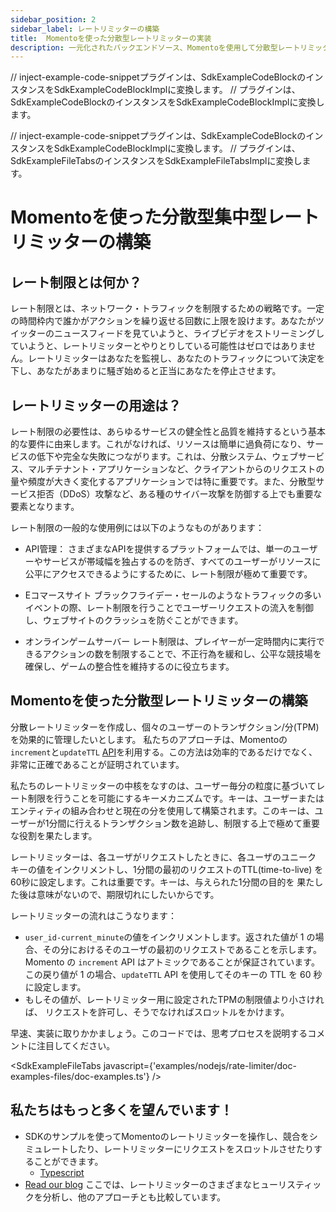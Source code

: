 ---
sidebar_position: 2
sidebar_label: レートリミッターの構築
title:  Momentoを使った分散型レートリミッターの実装
description: 一元化されたバックエンドソース、Momentoを使用して分散型レートリミッターを実装する方法をご紹介します。
---

// inject-example-code-snippetプラグインは、SdkExampleCodeBlockのインスタンスをSdkExampleCodeBlockImplに変換します。
// プラグインは、SdkExampleCodeBlockのインスタンスをSdkExampleCodeBlockImplに変換します。

// inject-example-code-snippetプラグインは、SdkExampleCodeBlockのインスタンスをSdkExampleCodeBlockImplに変換します。
// プラグインは、SdkExampleFileTabsのインスタンスをSdkExampleFileTabsImplに変換します。

# Momentoを使った分散型集中型レートリミッターの構築

## レート制限とは何か？

レート制限とは、ネットワーク・トラフィックを制限するための戦略です。一定の時間枠内で誰かがアクションを繰り返せる回数に上限を設けます。あなたがツイッターのニュースフィードを見ていようと、ライブビデオをストリーミングしていようと、レートリミッターとやりとりしている可能性はゼロではありません。レートリミッターはあなたを監視し、あなたのトラフィックについて決定を下し、あなたがあまりに騒ぎ始めると正当にあなたを停止させます。

## レートリミッターの用途は？

レート制限の必要性は、あらゆるサービスの健全性と品質を維持するという基本的な要件に由来します。これがなければ、リソースは簡単に過負荷になり、サービスの低下や完全な失敗につながります。これは、分散システム、ウェブサービス、マルチテナント・アプリケーションなど、クライアントからのリクエストの量や頻度が大きく変化するアプリケーションでは特に重要です。また、分散型サービス拒否（DDoS）攻撃など、ある種のサイバー攻撃を防御する上でも重要な要素となります。

レート制限の一般的な使用例には以下のようなものがあります：

- API管理： さまざまなAPIを提供するプラットフォームでは、単一のユーザーやサービスが帯域幅を独占するのを防ぎ、すべてのユーザーがリソースに公平にアクセスできるようにするために、レート制限が極めて重要です。

- Eコマースサイト ブラックフライデー・セールのようなトラフィックの多いイベントの際、レート制限を行うことでユーザーリクエストの流入を制御し、ウェブサイトのクラッシュを防ぐことができます。

- オンラインゲームサーバー レート制限は、プレイヤーが一定時間内に実行できるアクションの数を制限することで、不正行為を緩和し、公平な競技場を確保し、ゲームの整合性を維持するのに役立ちます。

## Momentoを使った分散型レートリミッターの構築

分散レートリミッターを作成し、個々のユーザーのトランザクション/分(TPM)を効果的に管理したいとします。
私たちのアプローチは、Momentoの`increment`と`updateTTL` [API](./../develop/api-reference)を利用する。この方法は効率的であるだけでなく、非常に正確であることが証明されています。

私たちのレートリミッターの中核をなすのは、ユーザー毎分の粒度に基づいてレート制限を行うことを可能にするキーメカニズムです。キーは、ユーザーまたはエンティティの組み合わせと現在の分を使用して構築されます。このキーは、ユーザーが1分間に行えるトランザクション数を追跡し、制限する上で極めて重要な役割を果たします。

レートリミッターは、各ユーザがリクエストしたときに、各ユーザのユニーク キーの値をインクリメントし、1分間の最初のリクエストのTTL(time-to-live) を60秒に設定します。これは重要です。キーは、与えられた1分間の目的を 果たした後は意味がないので、期限切れにしたいからです。

レートリミッターの流れはこうなります：

- `user_id-current_minute`の値をインクリメントします。返された値が 1 の場合、その分におけるそのユーザの最初のリクエストであることを示します。Momento の `increment` API はアトミックであることが保証されています。この戻り値が 1 の場合、`updateTTL` API を使用してそのキーの TTL を 60 秒に設定します。
- もしその値が、レートリミッター用に設定されたTPMの制限値より小さければ、 リクエストを許可し、そうでなければスロットルをかけます。

早速、実装に取りかかましょう。このコードでは、思考プロセスを説明するコメントに注目してください。

<SdkExampleFileTabs javascript={'examples/nodejs/rate-limiter/doc-examples-files/doc-examples.ts'} />

## 私たちはもっと多くを望んでいます！

- SDKのサンプルを使ってMomentoのレートリミッターを操作し、競合をシミュレートしたり、レートリミッターにリクエストをスロットルさせたりすることができます。
  - [Typescript](https://github.com/momentohq/client-sdk-javascript/tree/main/examples/nodejs/rate-limiter )
- [Read our blog](https://www.gomomento.com/blog/did-you-say-you-want-a-distributed-rate-limiter) ここでは、レートリミッターのさまざまなヒューリスティックを分析し、他のアプローチとも比較しています。

